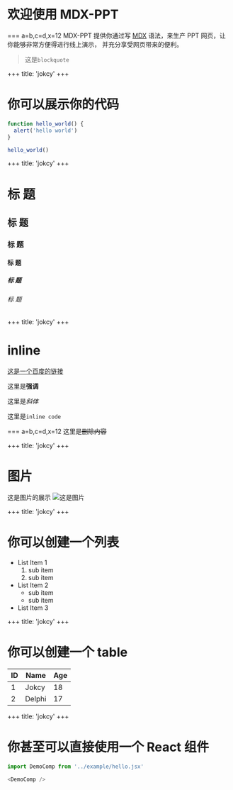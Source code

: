 # 欢迎使用 MDX-PPT

=== a=b,c=d,x=12
MDX-PPT 提供你通过写 [MDX]() 语法，来生产 PPT 网页，让你能够非常方便得进行线上演示，
并充分享受网页带来的便利。

> 这是`blockquote`

+++
title: 'jokcy'
+++

# 你可以展示你的代码

```js
function hello_world() {
  alert('hello world')
}

hello_world()
```

+++
title: 'jokcy'
+++

# 标 题

## 标 题

### 标 题

#### 标 题

##### 标 题

###### 标 题

+++
title: 'jokcy'
+++

# inline

[这是一个百度的链接](http://baidu.com)

这里是**强调**

这里是*斜体*

这里是`inline code`

=== a=b,c=d,x=12
这里是~~删除内容~~

+++
title: 'jokcy'
+++

# 图片

这是图片的展示
![这是图片](http://ww1.sinaimg.cn/large/a90af92bly1g2qeppp5p1j20sg0ikahr.jpg)

+++
title: 'jokcy'
+++

# 你可以创建一个列表

- List Item 1
  1. sub item
  2. sub item
- List Item 2
  - sub item
  - sub item
- List Item 3

+++
title: 'jokcy'
+++

# 你可以创建一个 table

| ID  | Name   | Age |
| --- | ------ | --- |
| 1   | Jokcy  | 18  |
| 2   | Delphi | 17  |

+++
title: 'jokcy'
+++

# 你甚至可以直接使用一个 React 组件

<!-- prettier-ignore-start -->
```js
import DemoComp from '../example/hello.jsx'

<DemoComp />
```
<!-- prettier-ignore-end -->


<DemoComp name='Jokcy' />
